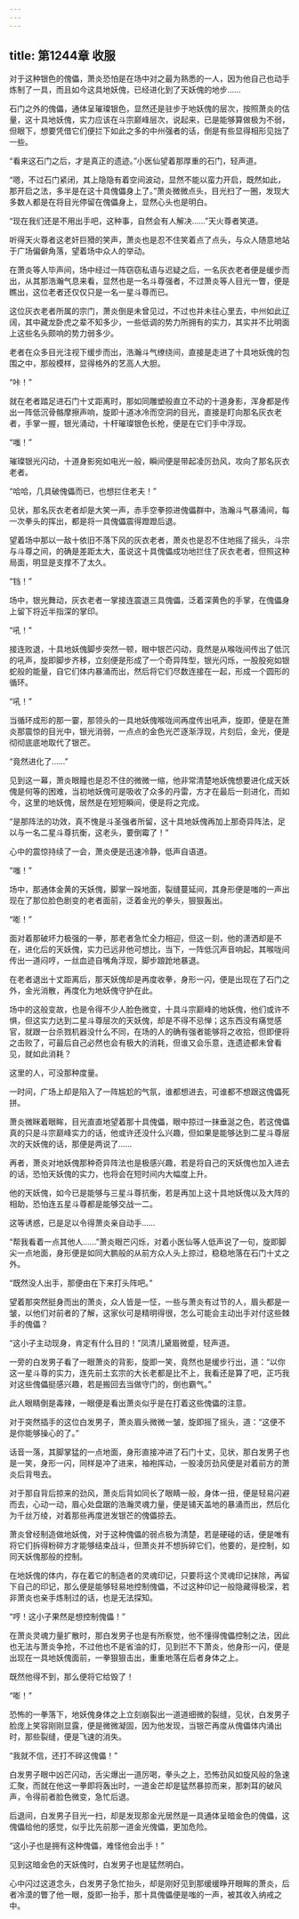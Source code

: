 ```yaml
---
---
---
```

title: 第1244章 收服
---



对于这种银色的傀儡，萧炎恐怕是在场中对之最为熟悉的一人，因为他自己也动手炼制了一具，而且如今这具地妖傀，已经进化到了天妖傀的地步……

石门之外的傀儡，通体呈璀璨银色，显然还是驻步于地妖傀的层次，按照萧炎的估量，这十具地妖傀，实力应该在斗宗巅峰层次，说起来，已是能够算做极为不弱，但眼下，想要凭借它们便拦下如此之多的中州强者的话，倒是有些显得相形见拙了一些。

“看来这石门之后，才是真正的遗迹。”小医仙望着那厚重的石门，轻声道。

“嗯，不过石门紧闭，其上隐隐有着空间波动，显然不能以蛮力开启，既然如此，那开启之法，多半是在这十具傀儡身上了。”萧炎微微点头，目光扫了一圈，发现大多数人都是在将目光停留在傀儡身上，显然心头也是明白。

“现在我们还是不用出手吧，这种事，自然会有人解决……”天火尊者笑道。

听得天火尊者这老奸巨猾的笑声，萧炎也是忍不住笑着点了点头，与众人随意地站于广场偏僻角落，望着场中众人的举动。

在萧炎等人毕声间，场中经过一阵窃窃私语与迟疑之后，一名灰衣老者便是缓步而出，从其那浩瀚气息来看，显然也是一名斗尊强者，不过萧炎等人目光一瞥，便是瞧出，这位老者还仅仅只是一名一星斗尊而已。

这位灰衣老者所属的宗门，萧炎倒是未曾见过，不过也并未往心里去，中州如此辽阔，其中藏龙卧虎之辈不知多少，一些低调的势力所拥有的实力，其实并不比明面上这些名头颇响的势力弱多少。

老者在众多目光注视下缓步而出，浩瀚斗气缭绕间，直接是走进了十具地妖傀的包围之中，那般模样，显得格外的艺高人大胆。

“咔！”

就在老者踏足进石门十丈距离时，那如同雕塑般直立不动的十道身影，浑身都是传出一阵低沉骨骼摩擦声响，旋即十道冰冷而空洞的目光，直接是盯向那名灰衣老者，手掌一握，银光涌动，十杆璀璨银色长枪，便是在它们手中浮现。

“嗤！”

璀璨银光闪动，十道身影宛如电光一般，瞬间便是带起凌厉劲风，攻向了那名灰衣老者。

“哈哈，几具破傀儡而已，也想拦住老夫！”

见状，那名灰衣老者却是大笑一声，赤手空拳掠进傀儡群中，浩瀚斗气暴涌间，每一次拳头的挥出，都是将一具傀儡震得蹬蹬后退。

望着场中那以一敌十依旧不落下风的灰衣老者，萧炎也是忍不住地摇了摇头，斗宗与斗尊之间，的确是差距太大，虽说这十具傀儡成功地拦住了灰衣老者，但照这种局面，明显是支撑不了太久。

“铛！”

场中，银光舞动，灰衣老者一掌接连震退三具傀儡，泛着深黄色的手掌，在傀儡身上留下将近半指深的掌印。

“吼！”

接连败退，十具地妖傀脚步突然一顿，眼中银芒闪动，竟然是从喉咙间传出了低沉的吼声，旋即脚步齐移，立刻便是形成了一个奇异阵型，银光闪烁，一股股宛如银蛇般的能量，自它们体内暴涌而出，然后将它们尽数连接在一起，形成一个圆形的循环。

“吼！”

当循环成形的那一霎，那领头的一具地妖傀喉咙间再度传出吼声，旋即，便是在萧炎那震惊的目光中，银光消弱，一点点的金色光芒逐渐浮现，片刻后，金光，便是彻彻底底地取代了银芒。

“竟然进化了……”

见到这一幕，萧炎眼瞳也是忍不住的微微一缩，他非常清楚地妖傀想要进化成天妖傀是何等的困难，当初地妖傀可是吸收了众多的丹雷，方才在最后一刻进化，而如今，这里的地妖傀，居然是在短短瞬间，便是将之完成。

“是那阵法的功效，真不愧是斗圣强者所留，这十具地妖傀再加上那奇异阵法，足以与一名二星斗尊抗衡，这老头，要倒霉了！”

心中的震惊持续了一会，萧炎便是迅速冷静，低声自语道。

“嗤！”

场中，那通体金黄的天妖傀，脚掌一跺地面，裂缝蔓延间，其身形便是嗤的一声出现在了那位脸色剧变的老者面前，泛着金光的拳头，狠狠轰出。

“嘭！”

面对着那破坏力极强的一拳，那老者急忙全力相迎，但这一刻，他的潇洒却是不在，进化后的天妖傀，实力已远非他可想比，当下，一阵低沉声音响起，其喉咙间传出一道闷哼，一丝血迹自嘴角浮现，脚步踉跄地暴退。

在老者退出十丈距离后，那天妖傀却是再度收拳，身形一闪，便是出现在了石门之外，金光消散，再度化为地妖傀守护在此。

场中的这般变故，也是令得不少人脸色微变，十具斗宗巅峰的地妖傀，他们或许不惧，但这实力达到二星斗尊层次的天妖傀，却是不得不忌惮；这东西没有痛觉感官，就跟一台杀戮机器没什么不同，在场的人的确有强者能够将之收拾，但即便将之击败了，可最后自己必然也会有极大的消耗，但谁又会乐意，连遗迹都未曾看见，就如此消耗？

这里的人，可没那种度量。

一时间，广场上却是陷入了一阵尴尬的气氛，谁都想进去，可谁都不想跟这傀儡死拼。

萧炎微眯着眼眸，目光直直地望着那十具傀儡，眼中掠过一抹垂涎之色，若这傀儡真的只是斗宗巅峰实力的话，他或许还没什么兴趣，但如果是能够达到二星斗尊层次的天妖傀的话，那便是两说了……

再者，萧炎对地妖傀那种奇异阵法也是极感兴趣，若是将自己的天妖傀也加入进去的话，恐怕天妖傀的实力，也将会在短时间内大幅度上升。

他的天妖傀，如今已是能够与三星斗尊抗衡，若是再加上这十具地妖傀以及大阵的相助，恐怕连五星斗尊都是能够交战一二。

这等诱惑，已是足以令得萧炎亲自动手……

“帮我看着一点其他人……”萧炎眼芒闪烁，对着小医仙等人低声说了一句，旋即脚尖一点地面，身形便是如同大鹏般的从前方众人头上掠过，稳稳地落在石门十丈之外。

“既然没人出手，那便由在下来打头阵吧。”

望着那突然挺身而出的萧炎，众人皆是一怔，一些与萧炎有过节的人，眉头都是一皱，以他们对前者的了解，这家伙可是精明得很，怎么可能会主动出手对付这些棘手的傀儡？

“这小子主动现身，肯定有什么目的！”凤清儿黛眉微蹙，轻声道。

一旁的白发男子看了一眼萧炎的背影，旋即一笑，竟然也是缓步行出，道：“以你这一星斗尊的实力，连先前土玄宗的大长老都是比不上，我看还是算了吧，正巧我对这些傀儡挺感兴趣，若是搬回去当做守门的，倒也霸气。”

此人眼睛倒是毒辣，一眼便是看出萧炎似乎是在打着这些傀儡的注意。

对于突然插手的这位白发男子，萧炎眉头微微一皱，旋即摇了摇头，道：“这便不是你能够操心的了。”

话音一落，其脚掌猛的一点地面，身形直接冲进了石门十丈，见状，那白发男子也是一笑，身形一闪，同样是冲了进来，袖袍挥动，一股凌厉劲风便是对着前方的萧炎后背甩去。

对于那自背后掠来的劲风，萧炎后背如同长了眼睛一般，身体一扭，便是轻易闪避而去，心动一动，眉心处盘踞的浩瀚灵魂力量，便是铺天盖地的暴涌而出，然后化为千丝万绫，对着那些再度迸发银芒的傀儡掠去。

萧炎曾经制造做地妖傀，对于这种傀儡的弱点极为清楚，若是硬碰的话，便是唯有将它们拆得粉碎方才能够结束战斗，但萧炎并不想拆碎它们，他要的，是控制，如同天妖傀那般的控制。

在地妖傀的体内，存在着它的制造者的灵魂印记，只要将这个灵魂印记抹除，再留下自己的印记，那么便是能够轻易地控制傀儡，不过这种印记一般隐藏得极深，若非萧炎也亲手炼制过的话，也是无法探知。

“哼！这小子果然是想控制傀儡！”

在萧炎灵魂力量扩散时，那白发男子也是有所察觉，他不懂得傀儡控制之法，因此也无法与萧炎争抢，不过他也不是省油的灯，见到拦不下萧炎，他身形一闪，便是出现在一具地妖傀面前，一拳狠狠击出，重重地落在后者身体之上。

既然他得不到，那么便将它给毁了！

“嘭！”

恐怖的一拳落下，地妖傀身体之上立刻崩裂出一道道细微的裂缝，见状，白发男子脸庞上笑容刚刚显露，便是微微凝固，因为他发现，当银芒再度从傀儡体内涌出时，那些裂缝，便是飞速的消失。

“我就不信，还打不碎这傀儡！”

白发男子眼中凶芒闪动，舌尖爆出一道厉喝，拳头之上，恐怖劲风如旋风般的急速汇聚，而就在他这一拳即将轰出时，一道金芒却是猛然暴掠而来，那刺耳的破风声，令得前者脸色微变，急忙后退。

后退间，白发男子目光一扫，却是发现那金光居然是一具通体呈暗金色的傀儡，这傀儡给他的感觉，似乎比先前那一道金光傀儡，更加危险。

“这小子也是拥有这种傀儡，难怪他会出手！”

见到这暗金色的天妖傀时，白发男子也是猛然明白。

心中闪过这道念头，白发男子急忙抬头，却是刚好见到那缓缓睁开眼眸的萧炎，后者冷漠的瞥了他一眼，旋即一抬手，那十具傀儡便是嗤的一声，被其收入纳戒之中。